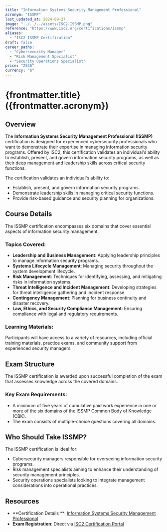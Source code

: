 ```yaml
---
title: "Information Systems Security Management Professional"
acronym: "ISSMP"
last_updated_at: 2024-09-27
image: "../../../assets/ISC2-ISSMP.png"
reference: "https://www.isc2.org/certifications/issmp"
aliases:
  - "ISC2 ISSMP Certification"
draft: false
career_paths:
  - "Cybersecurity Manager"
  - "Risk Management Specialist"
  - "Security Operations Specialist"
price: "2536"
currency: "$"
---
```


# {frontmatter.title} ({frontmatter.acronym})

## Overview

The **Information Systems Security Management Professional (ISSMP)** certification is designed for experienced
cybersecurity professionals who want to demonstrate their expertise in managing information security programs. Offered
by ISC2, this certification validates an individual's ability to establish, present, and govern information security
programs, as well as their deep management and leadership skills across critical security functions.

The certification validates an individual's ability to:

- Establish, present, and govern information security programs.
- Demonstrate leadership skills in managing critical security functions.
- Provide risk-based guidance and security planning for organizations.

## Course Details

The ISSMP certification encompasses six domains that cover essential aspects of information security management.

### Topics Covered:

- **Leadership and Business Management**: Applying leadership principles to manage information security programs.
- **Systems Lifecycle Management**: Managing security throughout the system development lifecycle.
- **Risk Management**: Techniques for identifying, assessing, and mitigating risks in information systems.
- **Threat Intelligence and Incident Management**: Developing strategies for threat intelligence gathering and incident
  response.
- **Contingency Management**: Planning for business continuity and disaster recovery.
- **Law, Ethics, and Security Compliance Management**: Ensuring compliance with legal and regulatory requirements.

### Learning Materials:

Participants will have access to a variety of resources, including official training materials, practice exams, and
community support from experienced security managers.

## Exam Structure

The ISSMP certification is awarded upon successful completion of the exam that assesses knowledge across the covered
domains.

### Key Exam Requirements:

- A minimum of five years of cumulative paid work experience in one or more of the six domains of the ISSMP Common Body
  of Knowledge (CBK).
- The exam consists of multiple-choice questions covering all domains.

## Who Should Take ISSMP?

The ISSMP certification is ideal for:

- Cybersecurity managers responsible for overseeing information security programs.
- Risk management specialists aiming to enhance their understanding of security management principles.
- Security operations specialists looking to integrate management considerations into operational practices.

## Resources

- **Certification Details
  **: [Information Systems Security Management Professional](https://www.isc2.org/certifications/issmp)
- **Exam Registration**: Direct via [ISC2 Certification Portal](https://www.isc2.org/certifications/issmp)